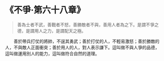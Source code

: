 # 《不爭·第六十八章》

> 善為士者不武，善戰者不怒，善勝敵者不與，善用人者為之下。是謂不爭之德，是謂用人之力，是謂配天之極。

&emsp;&emsp;善於帶兵打仗的將帥，不逞其勇武；善於打仗的人，不輕易激怒；善於勝敵的人，不與敵人正面衝突；善於用人的人，對人表示謙下。這叫做不與人爭的品德，這叫做運用別人的能力，這叫做符合自然的道理。
